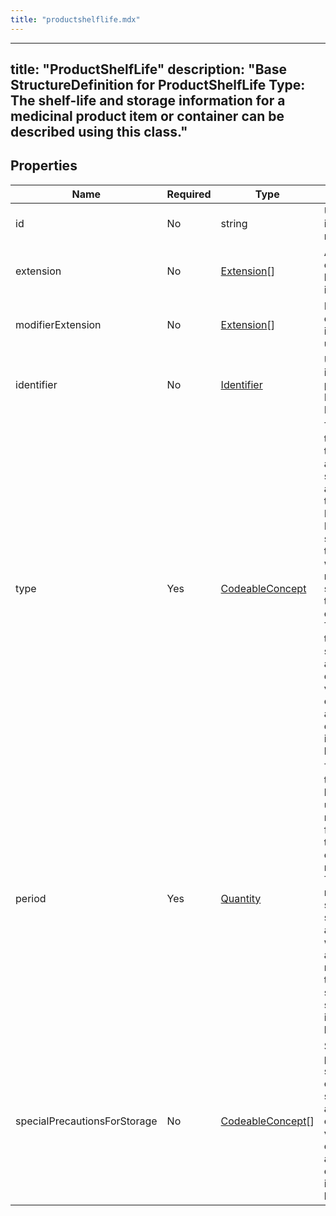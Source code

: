 ```yaml
---
title: "productshelflife.mdx"
---
```


---
title: "ProductShelfLife"
description: "Base StructureDefinition for ProductShelfLife Type: The shelf-life and storage information for a medicinal product item or container can be described using this class."
---

## Properties

| Name                         | Required | Type                                                              | Description                                                                                                                                                                                                                                                                                                                                                                                            |
| ---------------------------- | -------- | ----------------------------------------------------------------- | ------------------------------------------------------------------------------------------------------------------------------------------------------------------------------------------------------------------------------------------------------------------------------------------------------------------------------------------------------------------------------------------------------ |
| id                           | No       | string                                                            | Unique id for inter-element referencing                                                                                                                                                                                                                                                                                                                                                                |
| extension                    | No       | [Extension](/medical-api/fhir/data-types/extension)[]             | Additional content defined by implementations                                                                                                                                                                                                                                                                                                                                                          |
| modifierExtension            | No       | [Extension](/medical-api/fhir/data-types/extension)[]             | Extensions that cannot be ignored even if unrecognized                                                                                                                                                                                                                                                                                                                                                 |
| identifier                   | No       | [Identifier](/medical-api/fhir/data-types/identifier)             | Unique identifier for the packaged Medicinal Product                                                                                                                                                                                                                                                                                                                                                   |
| type                         | Yes      | [CodeableConcept](/medical-api/fhir/data-types/codeableconcept)   | This describes the shelf life, taking into account various scenarios such as shelf life of the packaged Medicinal Product itself, shelf life after transformation where necessary and shelf life after the first opening of a bottle, etc. The shelf life type shall be specified using an appropriate controlled vocabulary The controlled term and the controlled term identifier shall be specified |
| period                       | Yes      | [Quantity](/medical-api/fhir/data-types/quantity)                 | The shelf life time period can be specified using a numerical value for the period of time and its unit of time measurement The unit of measurement shall be specified in accordance with ISO 11240 and the resulting terminology The symbol and the symbol identifier shall be used                                                                                                                   |
| specialPrecautionsForStorage | No       | [CodeableConcept](/medical-api/fhir/data-types/codeableconcept)[] | Special precautions for storage, if any, can be specified using an appropriate controlled vocabulary The controlled term and the controlled term identifier shall be specified                                                                                                                                                                                                                         |
